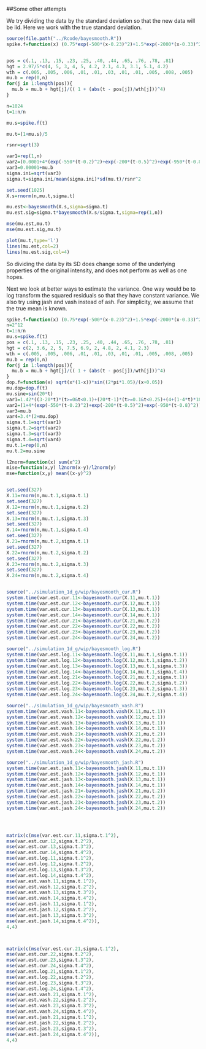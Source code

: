 ##Some other attempts

We try dividing the data by the standard deviation so that the new data will be iid. Here we work with the true standard deviation.

```r
source(file.path("../Rcode/bayesmooth.R"))
spike.f=function(x) (0.75*exp(-500*(x-0.23)^2)+1.5*exp(-2000*(x-0.33)^2)+3*exp(-8000*(x-0.47)^2)+2.25*exp(-16000*(x-0.69)^2)+0.5*exp(-32000*(x-0.83)^2))


pos = c(.1, .13, .15, .23, .25, .40, .44, .65, .76, .78, .81)
hgt = 2.97/5*c(4, 5, 3, 4, 5, 4.2, 2.1, 4.3, 3.1, 5.1, 4.2)
wth = c(.005, .005, .006, .01, .01, .03, .01, .01, .005, .008, .005)
mu.b = rep(0,n)
for(j in 1:length(pos)){
  mu.b = mu.b + hgt[j]/(( 1 + (abs(t - pos[j])/wth[j]))^4)
}

n=1024
t=1:n/n

mu.s=spike.f(t)

mu.t=(1+mu.s)/5

rsnr=sqrt(3)

var1=rep(1,n)
var2=(0.0001+4*(exp(-550*(t-0.2)^2)+exp(-200*(t-0.5)^2)+exp(-950*(t-0.8)^2)))/1.35
var3=0.00001+mu.b
sigma.ini=sqrt(var3)
sigma.t=sigma.ini/mean(sigma.ini)*sd(mu.t)/rsnr^2

set.seed(1025)
X.s=rnorm(n,mu.t,sigma.t)

mu.est<-bayesmooth(X.s,sigma=sigma.t)
mu.est.sig=sigma.t*bayesmooth(X.s/sigma.t,sigma=rep(1,n))

mse(mu.est,mu.t)
mse(mu.est.sig,mu.t)
```

```r
plot(mu.t,type='l')
lines(mu.est,col=2)
lines(mu.est.sig,col=4)

```

So dividing the data by its SD does change some of the underlying properties of the original intensity, and does not perform as well as one hopes.

Next we look at better ways to estimate the variance. One way would be to log transform the squared residuals so that they have constant variance. We also try using jash and vash instead of ash. For simplicity, we assume that the true mean is known. 


```r


spike.f=function(x) (0.75*exp(-500*(x-0.23)^2)+1.5*exp(-2000*(x-0.33)^2)+3*exp(-8000*(x-0.47)^2)+2.25*exp(-16000*(x-0.69)^2)+0.5*exp(-32000*(x-0.83)^2))
n=2^12
t=1:n/n
mu.s=spike.f(t)
pos = c(.1, .13, .15, .23, .25, .40, .44, .65, .76, .78, .81)
hgt = c(2, 3.6, 2, 5, 7.5, 6.9, 2, 4.8, 2, 4.1, 2.3)
wth = c(.005, .005, .006, .01, .01, .03, .01, .01, .005, .008, .005)
mu.b = rep(0,n)
for(j in 1:length(pos)){
  mu.b = mu.b + hgt[j]/(( 1 + (abs(t - pos[j])/wth[j]))^4)
}
dop.f=function(x) sqrt(x*(1-x))*sin((2*pi*1.05)/(x+0.05))
mu.dop=dop.f(t)
mu.sine=sin(20*t)
var1=1.42*((3-20*t)*(t>=0&t<0.1)+(20*t-1)*(t>=0.1&t<0.25)+(4+(1-4*t)*18/19)*(t>=0.25&t<0.725)+(2.2+10*(t-0.725))*(t>=0.725&t<0.89)+(3.85-85*(t-0.89)/11)*(t>=0.89&t<=1))
var2=(1+4*(exp(-550*(t-0.2)^2)+exp(-200*(t-0.5)^2)+exp(-950*(t-0.8)^2)))/1.35
var3=mu.b
var4=3.4*(2+mu.dop)
sigma.t.1=sqrt(var1)
sigma.t.2=sqrt(var2)
sigma.t.3=sqrt(var3)
sigma.t.4=sqrt(var4)
mu.t.1=rep(0,n)
mu.t.2=mu.sine

l2norm=function(x) sum(x^2)
mise=function(x,y) l2norm(x-y)/l2norm(y)
mse=function(x,y) mean((x-y)^2)


set.seed(327)
X.11=rnorm(n,mu.t.1,sigma.t.1)
set.seed(327)
X.12=rnorm(n,mu.t.1,sigma.t.2)
set.seed(327)
X.13=rnorm(n,mu.t.1,sigma.t.3)
set.seed(327)
X.14=rnorm(n,mu.t.1,sigma.t.4)
set.seed(327)
X.21=rnorm(n,mu.t.2,sigma.t.1)
set.seed(327)
X.22=rnorm(n,mu.t.2,sigma.t.2)
set.seed(327)
X.23=rnorm(n,mu.t.2,sigma.t.3)
set.seed(327)
X.24=rnorm(n,mu.t.2,sigma.t.4)


source("../simulation_1d_g/wip/bayesmooth_cur.R")
system.time(var.est.cur.11<-bayesmooth.cur(X.11,mu.t.1))
system.time(var.est.cur.12<-bayesmooth.cur(X.12,mu.t.1))
system.time(var.est.cur.13<-bayesmooth.cur(X.13,mu.t.1))
system.time(var.est.cur.14<-bayesmooth.cur(X.14,mu.t.1))
system.time(var.est.cur.21<-bayesmooth.cur(X.21,mu.t.2))
system.time(var.est.cur.22<-bayesmooth.cur(X.22,mu.t.2))
system.time(var.est.cur.23<-bayesmooth.cur(X.23,mu.t.2))
system.time(var.est.cur.24<-bayesmooth.cur(X.24,mu.t.2))

source("../simulation_1d_g/wip/bayesmooth_log.R")
system.time(var.est.log.11<-bayesmooth.log(X.11,mu.t.1,sigma.t.1))
system.time(var.est.log.12<-bayesmooth.log(X.12,mu.t.1,sigma.t.2))
system.time(var.est.log.13<-bayesmooth.log(X.13,mu.t.1,sigma.t.3))
system.time(var.est.log.14<-bayesmooth.log(X.14,mu.t.1,sigma.t.4))
system.time(var.est.log.21<-bayesmooth.log(X.21,mu.t.2,sigma.t.1))
system.time(var.est.log.22<-bayesmooth.log(X.22,mu.t.2,sigma.t.2))
system.time(var.est.log.23<-bayesmooth.log(X.23,mu.t.2,sigma.t.3))
system.time(var.est.log.24<-bayesmooth.log(X.24,mu.t.2,sigma.t.4))

source("../simulation_1d_g/wip/bayesmooth_vash.R")
system.time(var.est.vash.11<-bayesmooth.vash(X.11,mu.t.1))
system.time(var.est.vash.12<-bayesmooth.vash(X.12,mu.t.1))
system.time(var.est.vash.13<-bayesmooth.vash(X.13,mu.t.1))
system.time(var.est.vash.14<-bayesmooth.vash(X.14,mu.t.1))
system.time(var.est.vash.21<-bayesmooth.vash(X.21,mu.t.2))
system.time(var.est.vash.22<-bayesmooth.vash(X.22,mu.t.2))
system.time(var.est.vash.23<-bayesmooth.vash(X.23,mu.t.2))
system.time(var.est.vash.24<-bayesmooth.vash(X.24,mu.t.2))

source("../simulation_1d_g/wip/bayesmooth_jash.R")
system.time(var.est.jash.11<-bayesmooth.jash(X.11,mu.t.1))
system.time(var.est.jash.12<-bayesmooth.jash(X.12,mu.t.1))
system.time(var.est.jash.13<-bayesmooth.jash(X.13,mu.t.1))
system.time(var.est.jash.14<-bayesmooth.jash(X.14,mu.t.1))
system.time(var.est.jash.21<-bayesmooth.jash(X.21,mu.t.2))
system.time(var.est.jash.22<-bayesmooth.jash(X.22,mu.t.2))
system.time(var.est.jash.23<-bayesmooth.jash(X.23,mu.t.2))
system.time(var.est.jash.24<-bayesmooth.jash(X.24,mu.t.2))




matrix(c(mse(var.est.cur.11,sigma.t.1^2),
mse(var.est.cur.12,sigma.t.2^2),
mse(var.est.cur.13,sigma.t.3^2),
mse(var.est.cur.14,sigma.t.4^2),
mse(var.est.log.11,sigma.t.1^2),
mse(var.est.log.12,sigma.t.2^2),
mse(var.est.log.13,sigma.t.3^2),
mse(var.est.log.14,sigma.t.4^2),
mse(var.est.vash.11,sigma.t.1^2),
mse(var.est.vash.12,sigma.t.2^2),
mse(var.est.vash.13,sigma.t.3^2),
mse(var.est.vash.14,sigma.t.4^2),
mse(var.est.jash.11,sigma.t.1^2),
mse(var.est.jash.12,sigma.t.2^2),
mse(var.est.jash.13,sigma.t.3^2),
mse(var.est.jash.14,sigma.t.4^2)),
4,4)



matrix(c(mse(var.est.cur.21,sigma.t.1^2),
mse(var.est.cur.22,sigma.t.2^2),
mse(var.est.cur.23,sigma.t.3^2),
mse(var.est.cur.24,sigma.t.4^2),
mse(var.est.log.21,sigma.t.1^2),
mse(var.est.log.22,sigma.t.2^2),
mse(var.est.log.23,sigma.t.3^2),
mse(var.est.log.24,sigma.t.4^2),
mse(var.est.vash.21,sigma.t.1^2),
mse(var.est.vash.22,sigma.t.2^2),
mse(var.est.vash.23,sigma.t.3^2),
mse(var.est.vash.24,sigma.t.4^2),
mse(var.est.jash.21,sigma.t.1^2),
mse(var.est.jash.22,sigma.t.2^2),
mse(var.est.jash.23,sigma.t.3^2),
mse(var.est.jash.24,sigma.t.4^2)),
4,4)



```